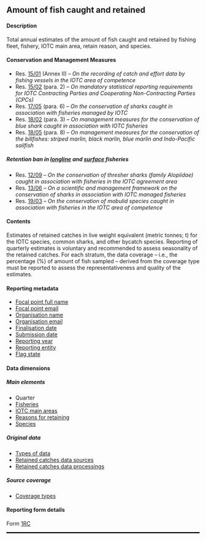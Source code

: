 ## Amount of fish caught and retained {#RCdataset}

#### Description

Total annual estimates of the amount of fish caught and retained by fishing fleet, fishery, IOTC main area, retain reason, and species.

#### Conservation and Management Measures

- Res. [15/01](https://www.iotc.org/cmm/resolution-1501-recording-catch-and-effort-data-fishing-vessels-iotc-area-competence) (Annex II) -- _On the recording of catch and effort data by fishing vessels in the IOTC area of competence_
- Res. [15/02](https://www.iotc.org/cmm/resolution-1502-mandatory-statistical-reporting-requirements-iotc-contracting-parties-and) (para. 2) -- _On mandatory statistical reporting requirements for IOTC Contracting Parties and Cooperating Non-Contracting Parties (CPCs)_
- Res. [17/05](https://www.iotc.org/cmm/resolution-1705-conservation-sharks-caught-association-fisheries-managed-iotc) (para. 6) -- _On the conservation of sharks caught in association with fisheries managed by IOTC_
- Res. [18/02](https://iotc.org/cmm/resolution-1802-management-measures-conservation-blue-shark-caught-association-iotc-fisheries) (para. 3) -- _On management measures for the conservation of blue shark caught in association with IOTC fisheries_
- Res. [18/05](https://www.iotc.org/cmm/resolution-1805-management-measures-conservation-billfishes-striped-marlin-black-marlin-blue) (para. 8) -- _On management measures for the conservation of the billfishes: striped marlin, black marlin, blue marlin and Indo-Pacific sailfish_

##### Retention ban in [longline](#iotclonglinefishery) and [surface](#iotcsurfacefishery) fisheries

- Res. [12/09](https://iotc.org/cmm/resolution-1209-conservation-thresher-sharks-family-alopiidae-caught-association-fisheries-iotc) -- _On the conservation of thresher sharks (family Alopiidae) caught in association with fisheries in the IOTC agreement area_
- Res. [13/06](https://iotc.org/cmm/resolution-1306-scientific-and-management-framework-conservation-sharks-species-caught) -- _On a scientific and management framework on the conservation of sharks in association with IOTC managed fisheries_
- Res. [19/03](https://iotc.org/cmm/resolution-1903-conservation-mobulid-rays-caught-association-fisheries-iotc-area-competence) -- _On the conservation of mobulid species caught in association with fisheries in the IOTC area of competence_

#### Contents

Estimates of retained catches in live weight equivalent (metric tonnes; t) for the IOTC species, common sharks, and other bycatch species. Reporting of quarterly estimates is voluntary and recommended to assess seasonality of the retained catches. For each stratum, the data coverage -- i.e., the percentage (%) of amount of fish sampled -- derived from the coverage type must be reported to assess the representativeness and quality of the estimates.

#### Reporting metadata

- [Focal point full name](#fcname)
- [Focal point email](#fcemail)
- [Organisation name](#orgname)
- [Organisation email](#orgemail)
- [Finalisation date](#findate)
- [Submission date](#subdate)
- [Reporting year](#repyear)
- [Reporting entity](#repentity)
- [Flag state](#repflagstate)

#### Data dimensions 

##### Main elements

- Quarter
- [Fisheries](../domain/fisheries/#fisheries)
- [IOTC main areas](../domain/admin/#IOTCareasMain)
- [Reasons for retaining](../domain/biological/#retainReasons)
- [Species](../domain/legacy/#species)

##### Original data

- [Types of data](../domain/data/#types)
- [Retained catches data sources](../domain/data/#sourcesRC)
- [Retained catches data processings](../domain/data/#processingsRC)

##### Source coverage

- [Coverage types](../domain/data/#coverageTypes)

#### Reporting form details

Form [1RC](../forms/#Form_1RC)

<hr style="border:1.5px solid black">
